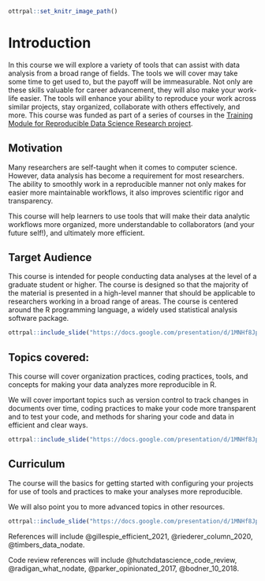 
```r
ottrpal::set_knitr_image_path()
```

# Introduction

In this course we will explore a variety of tools that can assist with data analysis from a broad range of fields. The tools we will cover may take some time to get used to, but the payoff will be immeasurable. Not only are these skills valuable for career advancement, they will also make your work-life easier. The tools will enhance your ability to reproduce your work across similar projects, stay organized, collaborate with others effectively, and more. This course was funded as part of a series of courses in the [Training Module for Reproducible Data Science Research project](https://reporter.nih.gov/search/k_pXzn8wfUeEvaWpnzIToA/project-details/10663171).

  
## Motivation

Many researchers are self-taught when it comes to computer science. However, data analysis has become a requirement for most researchers. The ability to smoothly work in a reproducible manner not only makes for easier more maintainable workflows, it also improves scientific rigor and transparency. 

This course will help learners to use tools that will make their data analytic workflows more organized, more understandable to collaborators (and your future self!), and ultimately more efficient.


## Target Audience  

This course is intended for people conducting data analyses at the level of a graduate student or higher. The course is designed so that the majority of the material is presented in a high-level manner that should be applicable to researchers working in a broad range of areas. The course is centered around the R programming language, a widely used statistical analysis software package. 



```r
ottrpal::include_slide("https://docs.google.com/presentation/d/1MNHf8JpolaEP_vQ_kB-1xRBF9wo3haCArRu117hBoHA/edit#slide=id.g33bf0789107_101_14")
```

## Topics covered: 

This course will cover organization practices, coding practices, tools, and concepts for making your data analyzes more reproducible in R. 

We will cover important topics such as version control to track changes in documents over time, coding practices to make your code more transparent and to test your code, and methods for sharing your code and data in efficient and clear ways. 

```r
ottrpal::include_slide("https://docs.google.com/presentation/d/1MNHf8JpolaEP_vQ_kB-1xRBF9wo3haCArRu117hBoHA/edit#slide=id.g33bf0789107_101_33")
```



## Curriculum

The course will the basics for getting started with configuring your projects for use of tools and practices to make your analyses more reproducible. 

We will also point you to more advanced topics in other resources.

```r
ottrpal::include_slide("https://docs.google.com/presentation/d/1MNHf8JpolaEP_vQ_kB-1xRBF9wo3haCArRu117hBoHA/edit#slide=id.g33c01fedb5a_0_1")
```
  
References will include @gillespie_efficient_2021, @riederer_column_2020, @timbers_data_nodate.

Code review references will include @hutchdatascience_code_review, @radigan_what_nodate, @parker_opinionated_2017, @bodner_10_2018.
